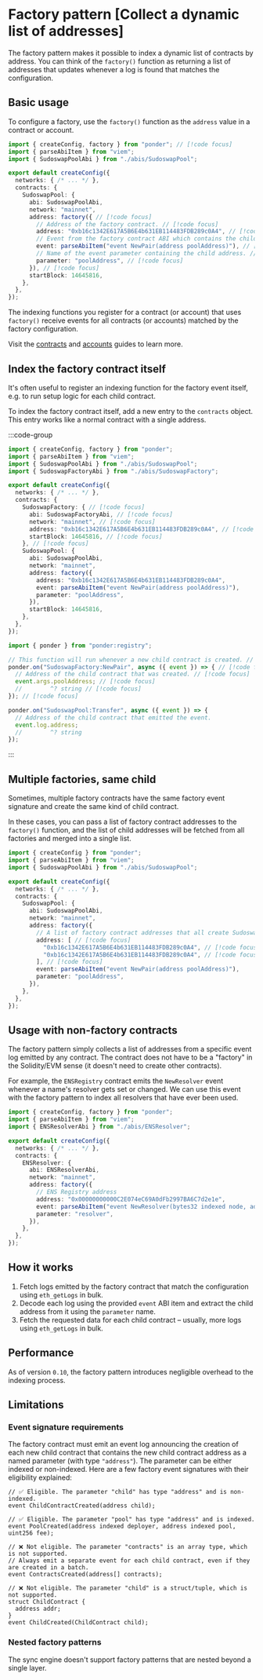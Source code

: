 
# Factory pattern [Collect a dynamic list of addresses]

The factory pattern makes it possible to index a dynamic list of contracts by address. You can think of the `factory()` function as returning a list of addresses that updates whenever a log is found that matches the configuration.

## Basic usage

To configure a factory, use the `factory()` function as the `address` value in a contract or account. 

```ts [ponder.config.ts]
import { createConfig, factory } from "ponder"; // [!code focus]
import { parseAbiItem } from "viem";
import { SudoswapPoolAbi } from "./abis/SudoswapPool";

export default createConfig({
  networks: { /* ... */ },
  contracts: {
    SudoswapPool: {
      abi: SudoswapPoolAbi,
      network: "mainnet",
      address: factory({ // [!code focus]
        // Address of the factory contract. // [!code focus]
        address: "0xb16c1342E617A5B6E4b631EB114483FDB289c0A4", // [!code focus]
        // Event from the factory contract ABI which contains the child address. // [!code focus]
        event: parseAbiItem("event NewPair(address poolAddress)"), // [!code focus]
        // Name of the event parameter containing the child address. // [!code focus]
        parameter: "poolAddress", // [!code focus]
      }), // [!code focus]
      startBlock: 14645816,
    },
  },
});
```

The indexing functions you register for a contract (or account) that uses `factory()` receive events for all contracts (or accounts) matched by the factory configuration.

Visit the [contracts](/docs/config/contracts) and [accounts](/docs/config/accounts) guides to learn more.

## Index the factory contract itself

It's often useful to register an indexing function for the factory event itself, e.g. to run setup logic for each child contract.

To index the factory contract itself, add a new entry to the `contracts` object. This entry works like a normal contract with a single address.

:::code-group

```ts [ponder.config.ts]
import { createConfig, factory } from "ponder";
import { parseAbiItem } from "viem";
import { SudoswapPoolAbi } from "./abis/SudoswapPool";
import { SudoswapFactoryAbi } from "./abis/SudoswapFactory";

export default createConfig({
  networks: { /* ... */ },
  contracts: {
    SudoswapFactory: { // [!code focus]
      abi: SudoswapFactoryAbi, // [!code focus]
      network: "mainnet", // [!code focus]
      address: "0xb16c1342E617A5B6E4b631EB114483FDB289c0A4", // [!code focus]
      startBlock: 14645816, // [!code focus]
    }, // [!code focus]
    SudoswapPool: {
      abi: SudoswapPoolAbi,
      network: "mainnet",
      address: factory({
        address: "0xb16c1342E617A5B6E4b631EB114483FDB289c0A4",
        event: parseAbiItem("event NewPair(address poolAddress)"),
        parameter: "poolAddress",
      }),
      startBlock: 14645816,
    },
  },
});
```

```ts [src/index.ts]
import { ponder } from "ponder:registry";

// This function will run whenever a new child contract is created. // [!code focus]
ponder.on("SudoswapFactory:NewPair", async ({ event }) => { // [!code focus]
  // Address of the child contract that was created. // [!code focus]
  event.args.poolAddress; // [!code focus]
  //        ^? string // [!code focus]
}); // [!code focus]

ponder.on("SudoswapPool:Transfer", async ({ event }) => {
  // Address of the child contract that emitted the event.
  event.log.address;
  //        ^? string
});
```
:::


## Multiple factories, same child

Sometimes, multiple factory contracts have the same factory event signature and create the same kind of child contract.

In these cases, you can pass a list of factory contract addresses to the `factory()` function, and the list of child addresses will be fetched from all factories and merged into a single list.

```ts [ponder.config.ts]
import { createConfig } from "ponder";
import { parseAbiItem } from "viem";
import { SudoswapPoolAbi } from "./abis/SudoswapPool";

export default createConfig({
  networks: { /* ... */ },
  contracts: {
    SudoswapPool: {
      abi: SudoswapPoolAbi,
      network: "mainnet",
      address: factory({
        // A list of factory contract addresses that all create SudoswapPool contracts. // [!code focus]
        address: [ // [!code focus]
          "0xb16c1342E617A5B6E4b631EB114483FDB289c0A4", // [!code focus]
          "0xb16c1342E617A5B6E4b631EB114483FDB289c0A4", // [!code focus]
        ], // [!code focus]
        event: parseAbiItem("event NewPair(address poolAddress)"),
        parameter: "poolAddress",
      }),
    },
  },
});
```

## Usage with non-factory contracts

The factory pattern simply collects a list of addresses from a specific event log emitted by any contract. The contract does not have to be a "factory" in the Solidity/EVM sense (it doesn't need to create other contracts).

For example, the `ENSRegistry` contract emits the `NewResolver` event whenever a name's resolver gets set or changed. We can use this event with the factory pattern to index all resolvers that have ever been used.

```ts [ponder.config.ts]
import { createConfig, factory } from "ponder";
import { parseAbiItem } from "viem";
import { ENSResolverAbi } from "./abis/ENSResolver";

export default createConfig({
  networks: { /* ... */ },
  contracts: {
    ENSResolver: {
      abi: ENSResolverAbi,
      network: "mainnet",
      address: factory({
        // ENS Registry address
        address: "0x00000000000C2E074eC69A0dFb2997BA6C7d2e1e",
        event: parseAbiItem("event NewResolver(bytes32 indexed node, address resolver)"),
        parameter: "resolver",
      }),
    },
  },
});
```

## How it works
  
1. Fetch logs emitted by the factory contract that match the configuration using `eth_getLogs` in bulk.
2. Decode each log using the provided `event` ABI item and extract the child address from it using the `parameter` name.
3. Fetch the requested data for each child contract – usually, more logs using `eth_getLogs` in bulk.

## Performance

As of version `0.10`, the factory pattern introduces negligible overhead to the indexing process.

## Limitations

### Event signature requirements

The factory contract must emit an event log announcing the creation of each new child contract that contains the new child contract address as a named parameter (with type `"address"`). The parameter can be either indexed or non-indexed. Here are a few factory event signatures with their eligibility explained:

```solidity
// ✅ Eligible. The parameter "child" has type "address" and is non-indexed.
event ChildContractCreated(address child);

// ✅ Eligible. The parameter "pool" has type "address" and is indexed.
event PoolCreated(address indexed deployer, address indexed pool, uint256 fee);

// ❌ Not eligible. The parameter "contracts" is an array type, which is not supported.
// Always emit a separate event for each child contract, even if they are created in a batch.
event ContractsCreated(address[] contracts);

// ❌ Not eligible. The parameter "child" is a struct/tuple, which is not supported.
struct ChildContract {
  address addr;
}
event ChildCreated(ChildContract child);
```

### Nested factory patterns

The sync engine doesn't support factory patterns that are nested beyond a single layer.


